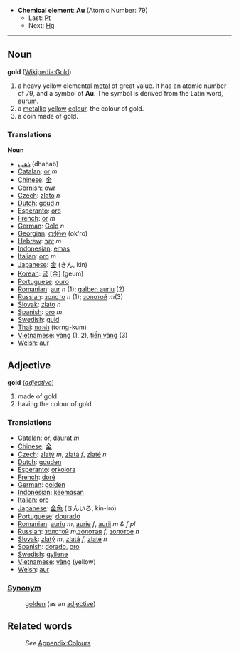 *'''Chemical element''': '''Au''' (Atomic Number: 79)
**Last: [[Platinum|Pt]]
**Next: [[Mercury|Hg]]
----
== Noun ==
'''gold''' ([[en:Gold|Wikipedia:Gold]])

#a heavy yellow elemental [[metal]] of great value.  It has an atomic number of 79, and a symbol of '''Au'''.  The symbol is derived from the Latin word, [[aurum]].
#a [[metallic]] [[yellow]] [[color|colour]], the colour of gold.
#a coin made of gold.


===Translations===

'''Noun'''
* [[ذهب]] (dhahab)
* [[Catalan]]: [[or]] ''m''
* [[Chinese]]: [[金]]
* [[Cornish]]: [[owr]]
* [[Czech]]: [[zlato]] ''n''
* [[Dutch]]: [[goud]] ''n''
* [[Esperanto]]: [[oro]]
* [[French]]: [[or]] ''m''
* [[German]]: [[Gold]] ''n''
* [[Georgian]]: [[ოქრო]] (ok'ro)
* [[Hebrew]]: [[זהב]] ''m''
* [[Indonesian]]: [[emas]]
* [[Italian]]: [[oro]] ''m''
* [[Japanese]]: [[金]] (きん, kin)
* [[Korean]]: [[금]] [金] (geum)
* [[Portuguese]]: [[ouro]]
* [[Romanian]]: [[aur]] ''n'' (1); [[galben auriu]] (2)
* [[Russian]]: [[золото]] ''n'' (1); [[золотой]] ''m''(3)
* [[Slovak]]: [[zlato]] ''n''
* [[Spanish]]: [[oro]] ''m''
* [[Swedish]]: [[guld]]
* [[Thai]]: [[ทองคำ]] (torng-kum)
* [[Vietnamese]]: [[vàng]] (1, 2), [[tiền vàng]] (3)
* [[Welsh]]: [[aur]]

==Adjective==
;'''gold''' (''[[adjective]]'')
#made of gold.
#having the colour of gold.

===Translations===
* [[Catalan]]: [[or]], [[daurat]] ''m''
* [[Chinese]]: [[金]]
* [[Czech]]: [[zlatý]] ''m'', [[zlatá]] ''f'', [[zlaté]] ''n''
* [[Dutch]]: [[gouden]]
* [[Esperanto]]: [[orkolora]]
* [[French]]: [[doré]]
* [[German]]: [[golden]]
* [[Indonesian]]: [[emas|keemasan]]
* [[Italian]]: [[oro]]
* [[Japanese]]: [[金色]] (きんいろ, kin-iro)
* [[Portuguese]]: [[dourado]]
* [[Romanian]]: [[auriu]] ''m'', [[aurie]] ''f'', [[aurii]] ''m & f pl''
* [[Russian]]: [[золотой]] ''m'',[[золотая]] ''f'', [[золотое]] ''n''
* [[Slovak]]: [[zlatý]] ''m'', [[zlatá]] ''f'', [[zlaté]] ''n''
* [[Spanish]]: [[dorado]], [[oro]]
* [[Swedish]]: [[gyllene]]
* [[Vietnamese]]: [[vàng]] (yellow)
* [[Welsh]]: [[aur]]

===[[Synonym]]===
:[[golden]] (as an [[adjective]])

==Related words==
:''See'' [[Wiktionary_Appendix:Colours|Appendix:Colours]]